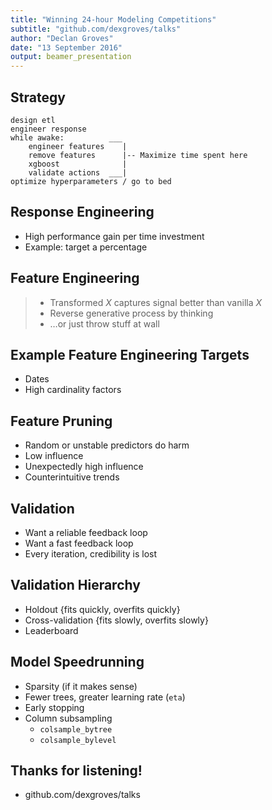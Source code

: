 ```yaml
---
title: "Winning 24-hour Modeling Competitions"
subtitle: "github.com/dexgroves/talks"
author: "Declan Groves"
date: "13 September 2016"
output: beamer_presentation
---
```


## Strategy

```
design etl
engineer response
while awake:          ___
    engineer features    |
    remove features      |-- Maximize time spent here
    xgboost              |
    validate actions  ___|
optimize hyperparameters / go to bed
```
<!-- Words on what a gbm is. xgboost -->

<!-- Zhang said that ideas last about a week, so plenty of time -->

<!-- Small data: linear models. Stuff with greater resources: other models. -->

<!-- ## Intro

>  - Allstate
>  - $\approx 220$ data people
>  - Quarterly kaggles
>  - 24/48hr time limit
 -->

## Response Engineering

 - High performance gain per time investment
 - Example: target a percentage

## Feature Engineering

>  - Transformed $X$ captures signal better than vanilla $X$
>  - Reverse generative process by thinking
>  - ...or just throw stuff at wall

<!-- ## Feature Engineering

  - Combine covariates, custom interactions
  - Map covariates to a new space
  - Treat high-cardinality variables -->

## Example Feature Engineering Targets

  - Dates
  - High cardinality factors

## Feature Pruning

  - Random or unstable predictors do harm
  - Low influence
  - Unexpectedly high influence
  - Counterintuitive trends

<!-- ## Collaborating

```R
add_dex_features <- function(df) {
  ...
  df
}
```

```R
source("add_dex_features.R")
...
df <- add_dex_features(df)
df <- add_cdc_features(df)
df <- add_jeremy_features(df)
df <- add_jesse_features(df)
...
``` -->

<!-- Say words on importance of version control, etc, should be obvious. -->

## Validation

  - Want a reliable feedback loop
  - Want a fast feedback loop
  - Every iteration, credibility is lost

<!-- Tradeoff. Zhang "think more and try less". -->

## Validation Hierarchy

  - Holdout {fits quickly, overfits quickly}
  - Cross-validation {fits slowly, overfits slowly}
  - Leaderboard

## Model Speedrunning

  - Sparsity (if it makes sense)
  - Fewer trees, greater learning rate (`eta`)
  - Early stopping
  - Column subsampling
    - `colsample_bytree`
    - `colsample_bylevel`

## Thanks for listening!

  - github.com/dexgroves/talks

  <!-- Make this better though -->
